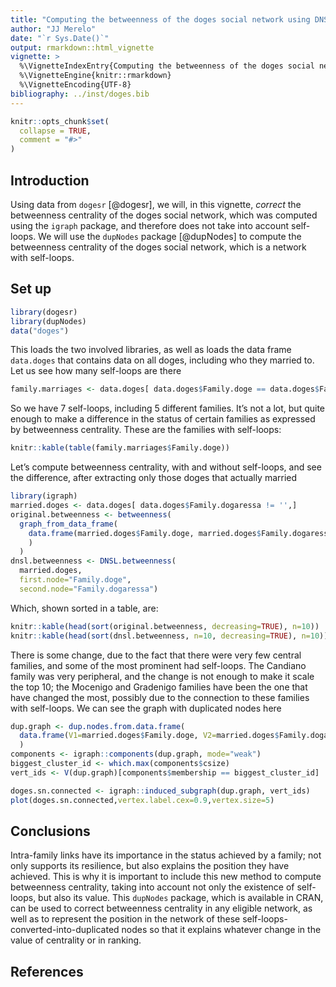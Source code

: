 ```yaml
---
title: "Computing the betweenness of the doges social network using DNSL method"
author: "JJ Merelo"
date: "`r Sys.Date()`"
output: rmarkdown::html_vignette
vignette: >
  %\VignetteIndexEntry{Computing the betweenness of the doges social network using DNSL method}
  %\VignetteEngine{knitr::rmarkdown}
  %\VignetteEncoding{UTF-8}
bibliography: ../inst/doges.bib
---
```


```r
knitr::opts_chunk$set(
  collapse = TRUE,
  comment = "#>"
)
```

## Introduction

Using data from `dogesr` [@dogesr], we will, in this vignette, *correct* the betweenness centrality of the doges social network, which was computed using the `igraph` package, and therefore does not take into account self-loops. We will use the `dupNodes` package [@dupNodes] to compute the betweenness centrality of the doges social network, which is a network with self-loops.

## Set up

```r
library(dogesr)
library(dupNodes)
data("doges")
```

This loads the two involved libraries, as well as loads the data frame `data.doges` that contains data on all doges, including who they married to. Let us see how many self-loops are there

```r
family.marriages <- data.doges[ data.doges$Family.doge == data.doges$Family.dogaressa,]
```

So we have 7 self-loops, including 5 different families. It's not a lot, but quite enough to make a difference in the status of certain families as expressed by betweenness centrality. These are the families with self-loops:

```r
knitr::kable(table(family.marriages$Family.doge))
```

Let's compute betweenness centrality, with and without self-loops, and see the difference, after extracting only those doges that actually married

```r
library(igraph)
married.doges <- data.doges[ data.doges$Family.dogaressa != '',]
original.betweenness <- betweenness(
  graph_from_data_frame(
    data.frame(married.doges$Family.doge, married.doges$Family.dogaressa), directed=FALSE
    )
  )
dnsl.betweenness <- DNSL.betweenness(
  married.doges, 
  first.node="Family.doge", 
  second.node="Family.dogaressa")
```

Which, shown sorted in a table, are:

```r
knitr::kable(head(sort(original.betweenness, decreasing=TRUE), n=10))
knitr::kable(head(sort(dnsl.betweenness, n=10, decreasing=TRUE), n=10))
```

There is some change, due to the fact that there were very few central families, and some of the most prominent had self-loops. The Candiano family was very peripheral, and the change is not enough to make it scale the top 10; the Mocenigo and Gradenigo families have been the one that have changed the most, possibly due to the connection to these families with self-loops.
We can see the graph with duplicated nodes here

```r
dup.graph <- dup.nodes.from.data.frame(
  data.frame(V1=married.doges$Family.doge, V2=married.doges$Family.dogaressa)
  )
components <- igraph::components(dup.graph, mode="weak")
biggest_cluster_id <- which.max(components$csize)
vert_ids <- V(dup.graph)[components$membership == biggest_cluster_id]

doges.sn.connected <- igraph::induced_subgraph(dup.graph, vert_ids)
plot(doges.sn.connected,vertex.label.cex=0.9,vertex.size=5)

```

## Conclusions

Intra-family links have its importance in the status achieved by a family; not only supports its resilience, but also explains the position they have achieved. This is why it is important to include this new method to compute betweenness centrality, taking into account not only the existence of self-loops, but also its value. This `dupNodes` package, which is available in CRAN, can be used to correct betweenness centrality in any eligible network, as well as to represent the position in the network of these self-loops-converted-into-duplicated nodes so that it explains whatever change in the value of centrality or in ranking.

## References
